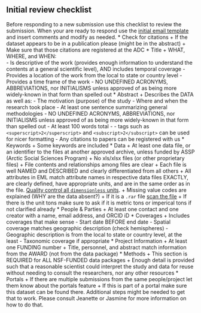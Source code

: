 ## Initial review checklist

Before responding to a new submission use this checklist to review the submission. When your are ready to respond use the <a href = 'https://nceas.github.io/datateam-training/reference/email-templates.html' target='_blank'>initial email template</a> and insert comments and modify as needed.
* Check for citations
    + If the dataset appears to be in a publication please (might be in the abstract)
    + Make sure that those citations are registered at the ADC
* Title
  + WHAT, WHERE, and WHEN:  
    - Is descriptive of the work (provides enough information to understand the contents at a general scientific level), AND includes temporal coverage
    - Provides a location of the work from the local to state or country level
    - Provides a time frame of the work
    - NO UNDEFINED ACRONYMS, ABBREVIATIONS, nor INITIALISMS unless approved of as being more widely-known in that form than spelled out
* Abstract
  + Describes the DATA as well as:
    - The motivation (purpose) of the study
    - Where and when the research took place
    - At least one sentence summarizing general methodologies
    - NO UNDEFINED ACRONYMS, ABBREVIATIONS, nor INITIALISMS unless approved of as being more widely-known in that form than spelled out
    - At least 100 words total
    - - tags such as  `<superscript>2</superscript>` and `<subscript>2</subscript>` can be used for nicer formatting
    - Any citations to papers can be registered with us
* Keywords
  + Some keywords are included
* Data
  + At least one data file, or an identifier to the files at another approved archive, unless funded by ASSP (Arctic Social Sciences Program)
  + No xls/xlsx files (or other proprietary files)
  + File contents and relationships among files are clear
  + Each file is well NAMED and DESCRIBED and clearly differentiated from all others
  + All attributes in EML match attribute names in respective data files EXACTLY, are clearly defined, have appropriate units, and are in the same order as in the file. <a href = 'https://nceas.github.io/datateam-training/reference/assess-attributes.html' target='_blank'>Quality control all `dimensionless` units</a>.
  + Missing value codes are explained (WHY are the data absent?)
  + If it is a `.rar` file <a href = 'https://nceas.github.io/datateam-training/reference/scan-rar-files.html' target='_blank'>scan the file</a>
  + If there is the unit tons make sure to ask if it is metric tons or imperical tons if not clarified already
* People & Parties
  + At least one contact and one creator with a name, email address, and ORCID iD
* Coverages
  + Includes coverages that make sense
    - Start date BEFORE end date
    - Spatial coverage matches geographic description (check hemispheres)
    - Geographic description is from the local to state or country level, at the least
    - Taxonomic coverage if appropriate
* Project Information
  + At least one FUNDING number
  + Title, personnel, and abstract match information from the AWARD (not from the data package)
* Methods
  + This section is REQUIRED for ALL NSF-FUNDED data packages
  + Enough detail is provided such that a reasonable scientist could interpret the study and data for reuse without needing to consult the researchers, nor any other resources
* Portals
  + If there are multiple submissions from the same people/project let them know about the portals feature
  + If this is part of a portal make sure this dataset can be found there. Additional steps might be needed to get that to work. Please consult Jeanette or Jasmine for more information on how to do that.
